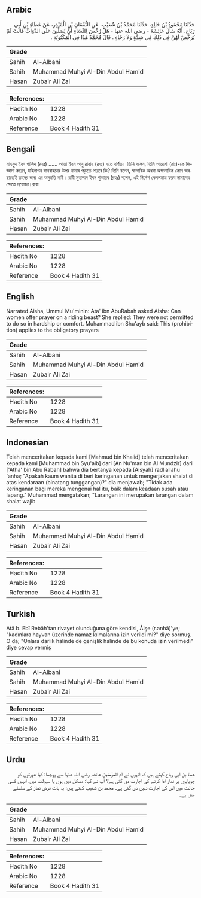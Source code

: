 ## Arabic


<div dir="rtl" lang="ar" style={{fontSize:'larger',backgroundColor:'#f8f9fa',padding:20}}>
حَدَّثَنَا مَحْمُودُ بْنُ خَالِدٍ، حَدَّثَنَا مُحَمَّدُ بْنُ شُعَيْبٍ، عَنِ النُّعْمَانِ بْنِ الْمُنْذِرِ، عَنْ عَطَاءِ بْنِ أَبِي رَبَاحٍ، أَنَّهُ سَأَلَ عَائِشَةَ - رضى الله عنها - هَلْ رُخِّصَ لِلنِّسَاءِ أَنْ يُصَلِّينَ عَلَى الدَّوَابِّ قَالَتْ لَمْ يُرَخَّصْ لَهُنَّ فِي ذَلِكَ فِي شِدَّةٍ وَلاَ رَخَاءٍ ‏.‏ قَالَ مُحَمَّدٌ هَذَا فِي الْمَكْتُوبَةِ ‏.‏
</div>
<div style={{backgroundColor:'#f8f9fa',padding:20, marginBottom: 10}}><table> <thead> <tr> <th>Grade</th> <th></th> </tr> </thead> <tbody> <tr><td>Sahih</td><td>Al-Albani</td></tr><tr><td>Sahih</td><td>Muhammad Muhyi Al-Din Abdul Hamid</td></tr><tr><td>Hasan</td><td>Zubair Ali Zai</td></tr></tbody></table><table> <thead> <tr> <th>References:</th> <th></th> </tr> </thead> <tbody><tr><td>Hadith No</td><td>1228</td></tr><tr><td>Arabic No</td><td>1228</td></tr><tr><td>Reference</td><td>Book 4 Hadith 31</td></tr></tbody></table></div>

## Bengali


<div dir="ltr" lang="bn" style={{fontSize:'larger',backgroundColor:'#f8f9fa',padding:20}}>
মাহমুদ ইবন খালিদ (রহঃ) ...... আতা ইবন আবু রাবাহ (রহঃ) হতে বর্ণিত। তিনি বলেন, তিনি আয়েশা (রাঃ)-কে জিজ্ঞাসা করেন, মহিলাগন যানবাহনের উপর নামায পড়তে পারবে কি? তিনি বলেন, স্বাভাবিক অথবা অস্বাভাবিক কোন অবস্থাতেই তাদের জন্য এর অনুমতি নাই। রাবী মুহাম্মদ ইবন শুআয়ব (রহঃ) বলেন, এই নির্দেশ কেবলমাত্র ফরয নামাযের ক্ষেত্রে প্রযোজ্য।রাবা
</div>
<div style={{backgroundColor:'#f8f9fa',padding:20, marginBottom: 10}}><table> <thead> <tr> <th>Grade</th> <th></th> </tr> </thead> <tbody> <tr><td>Sahih</td><td>Al-Albani</td></tr><tr><td>Sahih</td><td>Muhammad Muhyi Al-Din Abdul Hamid</td></tr><tr><td>Hasan</td><td>Zubair Ali Zai</td></tr></tbody></table><table> <thead> <tr> <th>References:</th> <th></th> </tr> </thead> <tbody><tr><td>Hadith No</td><td>1228</td></tr><tr><td>Arabic No</td><td>1228</td></tr><tr><td>Reference</td><td>Book 4 Hadith 31</td></tr></tbody></table></div>

## English


<div dir="ltr" lang="en" style={{fontSize:'larger',backgroundColor:'#f8f9fa',padding:20}}>
Narrated Aisha, Ummul Mu'minin: Ata' ibn AbuRabah asked Aisha: Can women offer prayer on a riding beast? She replied: They were not permitted to do so in hardship or comfort. Muhammad ibn Shu'ayb said: This (prohibition) applies to the obligatory prayers
</div>
<div style={{backgroundColor:'#f8f9fa',padding:20, marginBottom: 10}}><table> <thead> <tr> <th>Grade</th> <th></th> </tr> </thead> <tbody> <tr><td>Sahih</td><td>Al-Albani</td></tr><tr><td>Sahih</td><td>Muhammad Muhyi Al-Din Abdul Hamid</td></tr><tr><td>Hasan</td><td>Zubair Ali Zai</td></tr></tbody></table><table> <thead> <tr> <th>References:</th> <th></th> </tr> </thead> <tbody><tr><td>Hadith No</td><td>1228</td></tr><tr><td>Arabic No</td><td>1228</td></tr><tr><td>Reference</td><td>Book 4 Hadith 31</td></tr></tbody></table></div>

## Indonesian


<div dir="ltr" lang="id" style={{fontSize:'larger',backgroundColor:'#f8f9fa',padding:20}}>
Telah menceritakan kepada kami [Mahmud bin Khalid] telah menceritakan kepada kami [Muhammad bin Syu'aib] dari [An Nu'man bin Al Mundzir] dari ['Atha' bin Abu Rabah] bahwa dia bertanya kepada [Aisyah] radliallahu 'anha; "Apakah kaum wanita di beri keringanan untuk mengerjakan shalat di atas kendaraan (binatang tunggangan)?" dia menjawab; "Tidak ada keringanan bagi mereka mengenai hal itu, baik dalam keadaan susah atau lapang." Muhammad mengatakan; "Larangan ini merupakan larangan dalam shalat wajib
</div>
<div style={{backgroundColor:'#f8f9fa',padding:20, marginBottom: 10}}><table> <thead> <tr> <th>Grade</th> <th></th> </tr> </thead> <tbody> <tr><td>Sahih</td><td>Al-Albani</td></tr><tr><td>Sahih</td><td>Muhammad Muhyi Al-Din Abdul Hamid</td></tr><tr><td>Hasan</td><td>Zubair Ali Zai</td></tr></tbody></table><table> <thead> <tr> <th>References:</th> <th></th> </tr> </thead> <tbody><tr><td>Hadith No</td><td>1228</td></tr><tr><td>Arabic No</td><td>1228</td></tr><tr><td>Reference</td><td>Book 4 Hadith 31</td></tr></tbody></table></div>

## Turkish


<div dir="ltr" lang="tr" style={{fontSize:'larger',backgroundColor:'#f8f9fa',padding:20}}>
Atâ b. Ebî Rebâh'tan rivayet olunduğuna göre kendisi, Âişe (r.anhâ)'ye; "kadınlara hayvan üzerinde namaz kılmalarına izin verildi mi?" diye sormuş. O da; "Onlara darlık halinde de genişlik halinde de bu konuda izin verilmedi" diye cevap vermiş
</div>
<div style={{backgroundColor:'#f8f9fa',padding:20, marginBottom: 10}}><table> <thead> <tr> <th>Grade</th> <th></th> </tr> </thead> <tbody> <tr><td>Sahih</td><td>Al-Albani</td></tr><tr><td>Sahih</td><td>Muhammad Muhyi Al-Din Abdul Hamid</td></tr><tr><td>Hasan</td><td>Zubair Ali Zai</td></tr></tbody></table><table> <thead> <tr> <th>References:</th> <th></th> </tr> </thead> <tbody><tr><td>Hadith No</td><td>1228</td></tr><tr><td>Arabic No</td><td>1228</td></tr><tr><td>Reference</td><td>Book 4 Hadith 31</td></tr></tbody></table></div>

## Urdu


<div dir="rtl" lang="ur" style={{fontSize:'larger',backgroundColor:'#f8f9fa',padding:20}}>
عطا بن ابی رباح کہتے ہیں کہ انہوں نے ام المؤمنین عائشہ رضی اللہ عنہا سے پوچھا: کیا عورتوں کو چوپایوں پر نماز ادا کرنے کی اجازت دی گئی ہے؟ آپ نے کہا: مشکل میں ہوں یا سہولت میں، انہیں کسی حالت میں اس کی اجازت نہیں دی گئی ہے۔ محمد بن شعیب کہتے ہیں: یہ بات فرض نماز کے سلسلے میں ہے۔
</div>
<div style={{backgroundColor:'#f8f9fa',padding:20, marginBottom: 10}}><table> <thead> <tr> <th>Grade</th> <th></th> </tr> </thead> <tbody> <tr><td>Sahih</td><td>Al-Albani</td></tr><tr><td>Sahih</td><td>Muhammad Muhyi Al-Din Abdul Hamid</td></tr><tr><td>Hasan</td><td>Zubair Ali Zai</td></tr></tbody></table><table> <thead> <tr> <th>References:</th> <th></th> </tr> </thead> <tbody><tr><td>Hadith No</td><td>1228</td></tr><tr><td>Arabic No</td><td>1228</td></tr><tr><td>Reference</td><td>Book 4 Hadith 31</td></tr></tbody></table></div>
